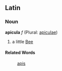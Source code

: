 ==Latin==
===Noun===
'''apicula''' ''f'' (Plural: [[apiculae]])

#a little [[Bee]]
====Related Words====
:[[apis]]